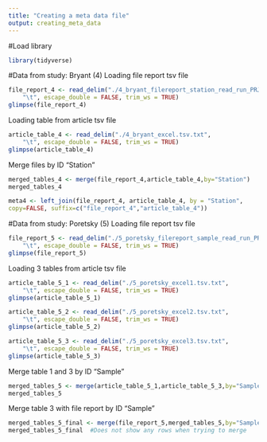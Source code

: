---
title: "Creating a meta data file"
output: creating_meta_data
---

#Load library
```{r}

library(tidyverse)

```

#Data from study: Bryant (4)
Loading file report tsv file
```{r}
file_report_4 <- read_delim("./4_bryant_filereport_station_read_run_PRJNA318384_tsv.txt", 
    "\t", escape_double = FALSE, trim_ws = TRUE)
glimpse(file_report_4)
```

Loading table from article tsv file
```{r}
article_table_4 <- read_delim("./4_bryant_excel.tsv.txt", 
    "\t", escape_double = FALSE, trim_ws = TRUE)
glimpse(article_table_4)

```
Merge files by ID "Station"
```{r}
merged_tables_4 <- merge(file_report_4,article_table_4,by="Station")
merged_tables_4
```
```{r}
meta4 <- left_join(file_report_4, article_table_4, by = "Station",
copy=FALSE, suffix=c("file_report_4","article_table_4"))
```



#Data from study: Poretsky (5)
Loading file report tsv file
```{r}
file_report_5 <- read_delim("./5_poretsky_filereport_sample_read_run_PRJNA385831_tsv.txt", 
    "\t", escape_double = FALSE, trim_ws = TRUE)
glimpse(file_report_5)
```

Loading 3 tables from article tsv file 
```{r}
article_table_5_1 <- read_delim("./5_poretsky_excel1.tsv.txt", 
    "\t", escape_double = FALSE, trim_ws = TRUE)
glimpse(article_table_5_1)

article_table_5_2 <- read_delim("./5_poretsky_excel2.tsv.txt", 
    "\t", escape_double = FALSE, trim_ws = TRUE)
glimpse(article_table_5_2)

article_table_5_3 <- read_delim("./5_poretsky_excel3.tsv.txt", 
    "\t", escape_double = FALSE, trim_ws = TRUE)
glimpse(article_table_5_3)

```
Merge table 1 and 3 by ID "Sample"
```{r}
merged_tables_5 <- merge(article_table_5_1,article_table_5_3,by="Sample")
merged_tables_5
```



Merge table 3 with file report by ID "Sample"
```{r}
merged_tables_5_final <- merge(file_report_5,merged_tables_5,by="Sample")
merged_tables_5_final  #Does not show any rows when trying to merge
```

